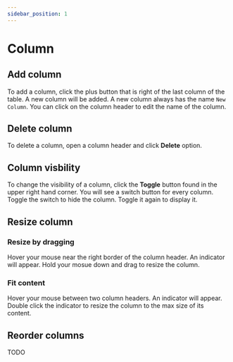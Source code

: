 ```yaml
---
sidebar_position: 1
---
```


# Column

## Add column

To add a column, click the plus button that is right of the last column of the table. A new column will be added. A new column always has the name `New Column`. You can click on the column header to edit the name of the column.

## Delete column

To delete a column, open a column header and click **Delete** option.

## Column visbility

To change the visibility of a column, click the **Toggle** button found in the upper right hand corner. You will see a switch button for every column. Toggle the switch to hide the column. Toggle it again to display it.

## Resize column

### Resize by dragging

Hover your mouse near the right border of the column header. An indicator will appear. Hold your mosue down and drag to resize the column.

### Fit content

Hover your mouse between two column headers. An indicator will appear. Double click the indicator to resize the column to the max size of its content.

## Reorder columns

TODO
